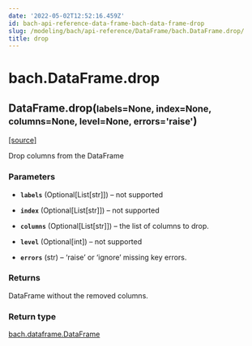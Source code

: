 ```yaml
---
date: '2022-05-02T12:52:16.459Z'
id: bach-api-reference-data-frame-bach-data-frame-drop
slug: /modeling/bach/api-reference/DataFrame/bach.DataFrame.drop/
title: drop
---
```


# bach.DataFrame.drop

<div class="method">

<h2 class="signature-method"><span class="additional-name">DataFrame.</span><span class="name">drop(</span><small class="parameter-list"><span class="parameter" id="labels">labels=None</span>, <span class="parameter" id="index">index=None</span>, <span class="parameter" id="columns">columns=None</span>, <span class="parameter" id="level">level=None</span>, <span class="parameter" id="errors">errors='raise'</span></small>)</h2>


&#8203;<span class="view-source">[[source]](https://github.com/objectiv/objectiv-analytics/blob/main/bach/bach/dataframe.py)</span>

<div class="content">

Drop columns from the DataFrame


### Parameters

* **`labels`** (Optional[List[str]]) – not supported

* **`index`** (Optional[List[str]]) – not supported

* **`columns`** (Optional[List[str]]) – the list of columns to drop.

* **`level`** (Optional[int]) – not supported

* **`errors`** (str) – ‘raise’ or ‘ignore’ missing key errors.



### Returns

DataFrame without the removed columns.



### Return type

[bach.dataframe.DataFrame](/docs/modeling/bach/api-reference/DataFrame/bach.DataFrame)



</div>

</div>
